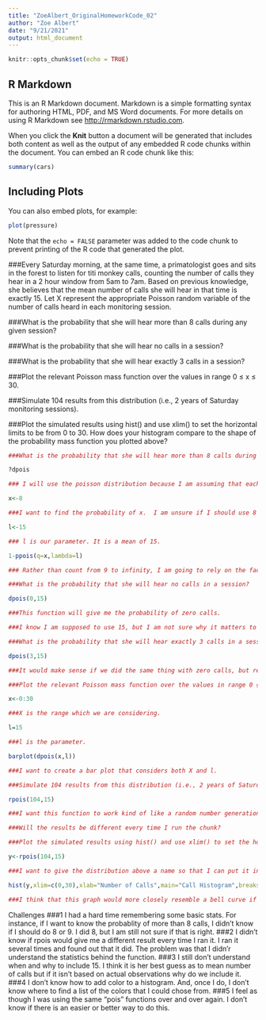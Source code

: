 ```yaml
---
title: "ZoeAlbert_OriginalHomeworkCode_02"
author: "Zoe Albert"
date: "9/21/2021"
output: html_document
---
```


```r
knitr::opts_chunk$set(echo = TRUE)
```

## R Markdown

This is an R Markdown document. Markdown is a simple formatting syntax for authoring HTML, PDF, and MS Word documents. For more details on using R Markdown see <http://rmarkdown.rstudio.com>.

When you click the **Knit** button a document will be generated that includes both content as well as the output of any embedded R code chunks within the document. You can embed an R code chunk like this:

```r
summary(cars)
```

## Including Plots

You can also embed plots, for example:

```r
plot(pressure)
```

Note that the `echo = FALSE` parameter was added to the code chunk to prevent printing of the R code that generated the plot.


###Every Saturday morning, at the same time, a primatologist goes and sits in the forest to listen for titi monkey calls, counting the number of calls they hear in a 2 hour window from 5am to 7am. Based on previous knowledge, she believes that the mean number of calls she will hear in that time is exactly 15. Let X represent the appropriate Poisson random variable of the number of calls heard in each monitoring session.

###What is the probability that she will hear more than 8 calls during any given session?

###What is the probability that she will hear no calls in a session?

###What is the probability that she will hear exactly 3 calls in a session?

###Plot the relevant Poisson mass function over the values in range 0 ≤ x ≤ 30.

###Simulate 104 results from this distribution (i.e., 2 years of Saturday monitoring sessions).

###Plot the simulated results using hist() and use xlim() to set the horizontal limits to be from 0 to 30. How does your histogram compare to the shape of the probability mass function you plotted above?


``` r

###What is the probability that she will hear more than 8 calls during any given session?

?dpois

### I will use the poisson distribution because I am assuming that each titi call is independent of one another.

x<-8

###I want to find the probability of x.  I am unsure if I should use 8 or 9. 

l<-15

### l is our parameter. It is a mean of 15. 

1-ppois(q=x,lambda=l)

### Rather than count from 9 to infinity, I am going to rely on the fact that we can use the compliment by subtracting by one. 
```
```r
###What is the probability that she will hear no calls in a session?

dpois(0,15)

###This function will give me the probability of zero calls. 

###I know I am supposed to use 15, but I am not sure why it matters to include it.
```
```r
###What is the probability that she will hear exactly 3 calls in a session?

dpois(3,15)

###It would make sense if we did the same thing with zero calls, but replaced the zero with 3. 
```
```r
###Plot the relevant Poisson mass function over the values in range 0 ≤ x ≤ 30.

x<-0:30

###X is the range which we are considering. 

l=15

###l is the parameter.

barplot(dpois(x,l))

###I want to create a bar plot that considers both X and l.

```
```r
###Simulate 104 results from this distribution (i.e., 2 years of Saturday monitoring sessions).

rpois(104,15)

###I want this function to work kind of like a random number generation.  I will use rpois because I know it takes into account random numbers from a poisson distribution.

###Will the results be different every time I run the chunk?
```
```r
###Plot the simulated results using hist() and use xlim() to set the horizontal limits to be from 0 to 30. How does your histogram compare to the shape of the probability mass function you plotted above?

y<-rpois(104,15)

###I want to give the distribution above a name so that I can put it into a graph. 

hist(y,xlim=c(0,30),xlab="Number of Calls",main="Call Histogram",breaks=30)

###I think that this graph would more closely resemble a bell curve if it was ideal.  But, I can still see evidence of the bell curve. 
```
Challenges 
###1 I had a hard time remembering some basic stats.  For instance, if I want to know the probablity of more than 8 calls, I didn't know if I should do 8 or 9.  I did 8, but I am still not sure if that is right. 
###2  I didn't know if rpois would give me a different result every time I ran it.  I ran it several times and found out that it did. The problem was that I didn'r understand the statistics behind the function.
###3 I still don't understand when and why to include 15. I think it is her best guess as to mean number of calls but if it isn't based on actual observations why do we include it. 
###4 I don't know how to add color to a histogram.  And, once I do, I don't know where to find a list of the colors that I could chose from.
###5 I feel as though I was using the same "pois" functions over and over again.  I don't know if there is an easier or better way to do this. 